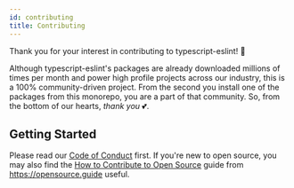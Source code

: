```yaml
---
id: contributing
title: Contributing
---
```


Thank you for your interest in contributing to typescript-eslint! 💜

Although typescript-eslint's packages are already downloaded millions of times per month and power high profile projects across our industry, this is a 100% community-driven project.
From the second you install one of the packages from this monorepo, you are a part of that community.
So, from the bottom of our hearts, _thank you_ 💕.

## Getting Started

Please read our <u>[Code of Conduct](https://github.com/typescript-eslint/typescript-eslint/blob/main/CODE_OF_CONDUCT.md)</u> first.
If you're new to open source, you may also find the <u>[How to Contribute to Open Source](https://opensource.guide/how-to-contribute)</u> guide from https://opensource.guide useful.
